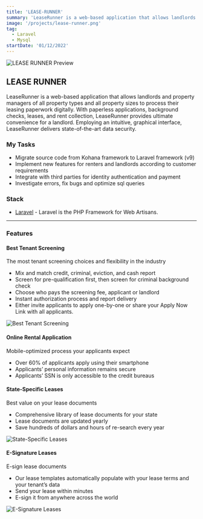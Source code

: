 ```yaml
---
title: 'LEASE-RUNNER'
summary: 'LeaseRunner is a web-based application that allows landlords and property managers of all property types and all property sizes to process their leasing paperwork digitally. With paperless applications, background checks, leases, and rent collection, LeaseRunner provides ultimate convenience for a landlord. Employing an intuitive, graphical interface, LeaseRunner delivers state-of-the-art data security.'
image: '/projects/lease-runner.png'
tag:
  - Laravel
  - Mysql
startDate: '01/12/2022'
---
```


![LEASE RUNNER Preview](/projects/lease-runner.png)

## LEASE RUNNER

LeaseRunner is a web-based application that allows landlords and property managers of all property types and all property sizes to process their leasing paperwork digitally. With paperless applications, background checks, leases, and rent collection, LeaseRunner provides ultimate convenience for a landlord. Employing an intuitive, graphical interface, LeaseRunner delivers state-of-the-art data security.

### My Tasks

- Migrate source code from Kohana framework to Laravel framework (v9)
- Implement new features for renters and landlords according to customer requirements
- Integrate with third parties for identity authentication and payment
- Investigate errors, fix bugs and optimize sql queries

### Stack

- [Laravel](https://laravel.com/) - Laravel is the PHP Framework for Web Artisans.

---

### Features

#### Best Tenant Screening

The most tenant screening choices and flexibility in the industry

- Mix and match credit, criminal, eviction, and cash report
- Screen for pre-qualification first, then screen for criminal background check
- Choose who pays the screening fee, applicant or landlord
- Instant authorization process and report delivery
- Either invite applicants to apply one-by-one or share your Apply Now Link with all applicants.

![Best Tenant Screening](/projects/lease-runner-email-screening.png)

#### Online Rental Application

Mobile-optimized process your applicants expect

- Over 60% of applicants apply using their smartphone
- Applicants’ personal information remains secure
- Applicants’ SSN is only accessible to the credit bureaus

#### State-Specific Leases

Best value on your lease documents

- Comprehensive library of lease documents for your state
- Lease documents are updated yearly
- Save hundreds of dollars and hours of re-search every year

![State-Specific Leases](/projects/lease-runner-document-template.png)

#### E-Signature Leases

E-sign lease documents

- Our lease templates automatically populate with your lease terms and your tenant’s data
- Send your lease within minutes
- E-sign it from anywhere across the world

![E-Signature Leases](/projects/lease-runner-e-signature.png)

